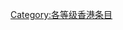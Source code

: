 {{catmore1|[[WikiProject:香港|WikiProject:香港]]}}
{{Articles by Quality|topic=香港|project=香港|format=toc}}
{{CategoryTOC}}
{{cat class | topic=香港|class=非条目|sort=香港}}
{{emptycat}}

[[Category:各等级香港条目|Category:各等级香港条目]]